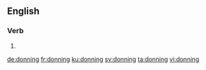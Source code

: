 
==English==

===Verb===
{{head|en|present participle}}

# {{present participle of|don|lang=en|nocat=1}}

[[de:donning]]
[[fr:donning]]
[[ku:donning]]
[[sv:donning]]
[[ta:donning]]
[[vi:donning]]